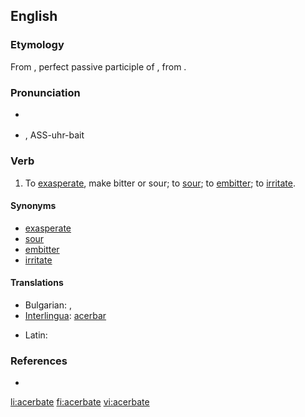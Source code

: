 ==English==

===Etymology===
From {{etyl|la}} {{term|acerbatus|acerbātus|lang=la}}, perfect passive participle of {{term|acerbo|acerbō|make bitter|lang=la}}, from {{term|acerbus||bitter|lang=la}}.

===Pronunciation===
* {{a|UK}} {{IPA|/ˈasəbeɪt/}}
* {{a|US}} {{IPA|/ˈæsəɹˌbeɪt/}}, ASS-uhr-bait

===Verb===
{{en-verb|acerbat|es}}

# To [[exasperate]], make bitter or sour; to [[sour]]; to [[embitter]]; to [[irritate]].

====Synonyms====
* [[exasperate]]
* [[sour]]
* [[embitter]]
* [[irritate]]

====Translations====
{{trans-top|exasperate}}
* Bulgarian: {{t|bg|дразня}},  {{t|bg|ядосвам}}
* [[Interlingua]]: [[acerbar]]
{{trans-mid}}
* Latin: {{t-|la|acerbo|alt=acerbō}}
{{trans-bottom}}

===References===
* {{R:Webster 1913}}

[[li:acerbate]]
[[fi:acerbate]]
[[vi:acerbate]]